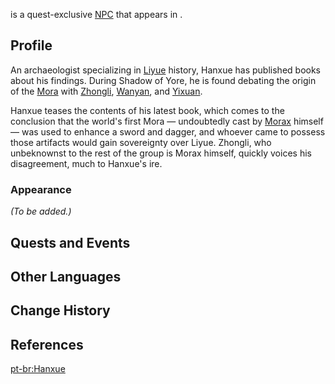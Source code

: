 {{Meta
<!-- REMOVE THIS TEMPLATE AFTER ADDING MISSING INFO -->
|missing_NPC_profile  = yes
}}
{{Character Infobox
|image            = NPC Hanxue.png
|voiceEN          = [http://www.franktodaro.tv/ Frank Todaro]<ref name="Frank Todaro">Twitter: [https://twitter.com/FrankTodaroVO/status/1360358985749000194 EN VA Self Announcement] ([https://archive.ph/mZEIm Archived])</ref>
|region           = Liyue
|location         = Liyue
|title            = Archaeologist
|type             = Quest NPC
}}
{{Lang|'''Hanxue'''|zh=翰学|zh_rm=Hànxué}} is a quest-exclusive [[NPC]] that appears in {{Quest|Sal Flore}}.
<!--
==Location==
<gallery>
NPC Location Hanxue.png|Hanxue's location
NPC Location Hanxue Context.png|Additional context
</gallery>
-->
==Profile==
An archaeologist specializing in [[Liyue]] history, Hanxue has published books about his findings. During Shadow of Yore, he is found debating the origin of the [[Mora]] with [[Zhongli]], [[Wanyan]], and [[Yixuan]].

Hanxue teases the contents of his latest book, which comes to the conclusion that the world's first Mora &mdash; undoubtedly cast by [[Morax]] himself &mdash; was used to enhance a sword and dagger, and whoever came to possess those artifacts would gain sovereignty over Liyue. Zhongli, who unbeknownst to the rest of the group is Morax himself, quickly voices his disagreement, much to Hanxue's ire.

===Appearance===
''(To be added.)''

==Quests and Events==
{{Quests and Events}}

==Other Languages==
{{Other Languages
|default_hidden = 1
|en      = Hanxue
|zhs     = 翰学
|zhs_rm  = Hànxué
|zht     = 翰學
|zht_rm  = Hànxué
|ja      = 翰学
|ja_rm   = Kankaku{{Assumed}}
|ko      = {{tt|한학|翰學}}
|es      = Hanxue
|fr      = Hanxue
|ru      = Хань Сюэ
|th      = Hanxue
|vi      = Hanxue
|de      = Hanxue
|id      = Hanxue
|pt      = Hanxue
|tr      = Hanxue
|it      = Hanxue
}}

==Change History==
{{Change History|1.1}}

==References==
{{Reflist}}

[[pt-br:Hanxue]]